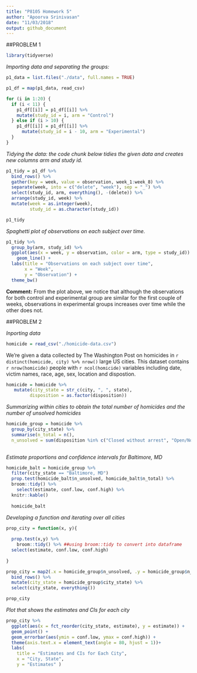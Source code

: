 ```yaml
---
title: "P8105 Homework 5"
author: "Apoorva Srinivasan"
date: "11/03/2018"
output: github_document
---
```



##PROBLEM 1
```r
library(tidyverse)
```


_Importing data and separating the groups:_

```r
p1_data = list.files("./data", full.names = TRUE) 

p1_df = map(p1_data, read_csv) 

for (i in 1:20) {
  if (i < 11) {
    p1_df[[i]] = p1_df[[i]] %>% 
    mutate(study_id = i, arm = "Control")
  } else if (i > 10) {
    p1_df[[i]] = p1_df[[i]] %>% 
      mutate(study_id = i - 10, arm = "Experimental")
  }
}

```

_Tidying the data: the code chunk below tidies the given data and creates new columns arm and study id._

```r
p1_tidy = p1_df %>%
  bind_rows() %>%
  gather(key = week, value = observation, week_1:week_8) %>%
  separate(week, into = c("delete", "week"), sep = "_") %>%
  select(study_id, arm, everything(), -(delete)) %>%
  arrange(study_id, week) %>%
  mutate(week = as.integer(week), 
         study_id = as.character(study_id))

p1_tidy

```


_Spaghetti plot of observations on each subject over time._ 

```r
p1_tidy %>%
  group_by(arm, study_id) %>% 
  ggplot(aes(x = week, y = observation, color = arm, type = study_id)) + 
    geom_line() +
  labs(title = "Observations on each subject over time",
       x = "Week", 
       y = "Observation") +
  theme_bw()
```

__Comment:__ From the plot above, we notice that although the observations for both control and experimental group are similar for the first couple of weeks, observations in experimental groups increases over time while the other does not.


##PROBLEM 2

_Inporting data_
```r
homicide = read_csv("./homicide-data.csv")
```

We're given a data collected by The Washington Post on homicides in `r distinct(homicide, city) %>% nrow()` large US cities. This dataset contains `r nrow(homicide)` people with `r ncol(homicide)` variables including date, victim names, race, age, sex, location and dispostion. 

```r
homicide = homicide %>%
   mutate(city_state = str_c(city, ", ", state),
         disposition = as.factor(disposition)) 

```


_Summarizing within cities to obtain the total number of homicides and the number of unsolved homicides_

```r
homicide_group = homicide %>%
  group_by(city_state) %>%
  summarise(n_total = n(),
  n_unsolved = sum(disposition %in% c("Closed without arrest", "Open/No arrest")))
  
```

_Estimate proportions and confidence intervals for Baltimore, MD_

```r
homicide_balt = homicide_group %>%
  filter(city_state == "Baltimore, MD") 
  prop.test(homicide_balt$n_unsolved, homicide_balt$n_total) %>%
  broom::tidy() %>%
    select(estimate, conf.low, conf.high) %>% 
  knitr::kable()
 
  homicide_balt
```

_Developing a function and iterating over all cities_

```r
prop_city = function(x, y){
  
  prop.test(x,y) %>% 
    broom::tidy() %>% ##using broom::tidy to convert into dataframe
  select(estimate, conf.low, conf.high)
  
}

prop_city = map2(.x = homicide_group$n_unsolved, .y = homicide_group$n_total, ~prop_city(.x, .y)) %>% 
  bind_rows() %>% 
  mutate(city_state = homicide_group$city_state) %>% 
  select(city_state, everything()) 

prop_city
```



_Plot that shows the estimates and CIs for each city_

```r
prop_city %>% 
  ggplot(aes(x = fct_reorder(city_state, estimate), y = estimate)) +
  geom_point() +
  geom_errorbar(aes(ymin = conf.low, ymax = conf.high)) +
  theme(axis.text.x = element_text(angle = 80, hjust = 1))+
  labs(
    title = "Estimates and CIs for Each City",
    x = "City, State",
    y = "Estimates" )
```


